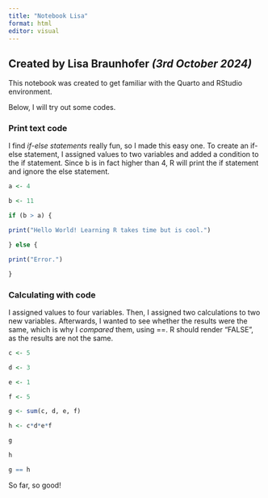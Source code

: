 ```yaml
---
title: "Notebook Lisa"
format: html
editor: visual
---
```


## Created by Lisa Braunhofer *(3rd October 2024)*

This notebook was created to get familiar with the Quarto and RStudio environment.

Below, I will try out some codes.

### Print text code

I find *if-else statements* really fun, so I made this easy one. To create an if-else statement, I assigned values to two variables and added a condition to the if statement. Since b is in fact higher than 4, R will print the if statement and ignore the else statement.

```r
a <- 4

b <- 11

if (b > a) {

print("Hello World! Learning R takes time but is cool.")

} else {

print("Error.")

}
```

### Calculating with code

I assigned values to four variables. Then, I assigned two calculations to two new variables. Afterwards, I wanted to see whether the results were the same, which is why I *compared* them, using ==. R should render "FALSE", as the results are not the same.

```r
c <- 5

d <- 3

e <- 1

f <- 5

g <- sum(c, d, e, f)

h <- c*d*e*f

g

h

g == h
```

So far, so good!

